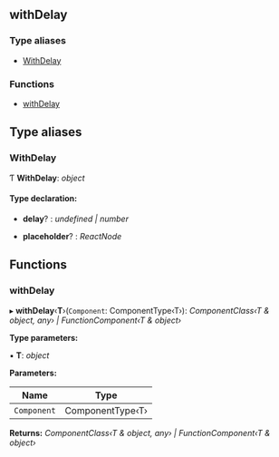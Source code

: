 <!-- This file generate automatically, should not modify that directly -->


<Meta title="API Reference/Hoc/withDelay" />

## withDelay

### Type aliases

- [WithDelay](#withdelay)

### Functions

- [withDelay](#withdelay)

## Type aliases

### WithDelay

Ƭ **WithDelay**: _object_

#### Type declaration:

- **delay**? : _undefined | number_

- **placeholder**? : _ReactNode_

## Functions

### withDelay

▸ **withDelay**‹**T**›(`Component`: ComponentType‹T›): _ComponentClass‹T & object, any› | FunctionComponent‹T & object›_

**Type parameters:**

▪ **T**: _object_

**Parameters:**

| Name        | Type             |
| ----------- | ---------------- |
| `Component` | ComponentType‹T› |

**Returns:** _ComponentClass‹T & object, any› | FunctionComponent‹T & object›_
